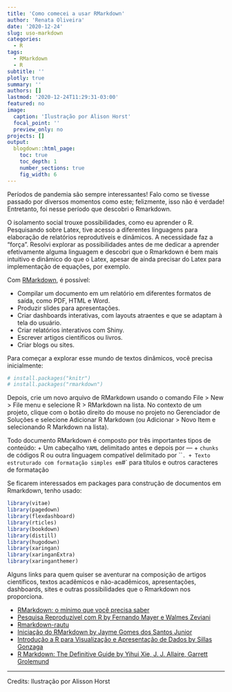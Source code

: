 ```yaml
---
title: 'Como comecei a usar RMarkdown'
author: 'Renata Oliveira'
date: '2020-12-24'
slug: uso-markdown
categories:
  - R
tags:
  - RMarkdown
  - R
subtitle: ''
plotly: true
summary: ''
authors: []
lastmod: '2020-12-24T11:29:31-03:00'
featured: no
image:
  caption: 'Ilustração por Alison Horst'
  focal_point: ''
  preview_only: no
projects: []
output:
  blogdown::html_page:
    toc: true
    toc_depth: 1
    number_sections: true
    fig_width: 6
---
```





Períodos de pandemia são sempre interessantes! Falo como se tivesse passado por diversos momentos como este; felizmente, isso não é verdade! Entretanto, foi nesse período que descobri o Rmarkdown.

O isolamento social trouxe possibilidades, como eu aprender o R. Pesquisando sobre Latex, tive acesso a diferentes linguagens para elaboração de relatórios reprodutíveis e dinâmicos. A necessidade faz a "força". Resolvi explorar as possibilidades antes de me dedicar a aprender efetivamente alguma linguagem e descobri que o Rmarkdown é bem mais intuitivo e dinâmico do que o Latex, apesar de ainda precisar do Latex para implementação de equações, por exemplo.

Com [RMarkdown](https://rmarkdown.rstudio.com/), é possível:

-   Compilar um documento em um relatório em diferentes formatos de saída, como PDF, HTML e Word.
-   Produzir slides para apresentações.
-   Criar dashboards interativas, com layouts atraentes e que se adaptam à tela do usuário.
-   Criar relatórios interativos com Shiny.
-   Escrever artigos científicos ou livros.
-   Criar blogs ou sites.

Para começar a explorar esse mundo de textos dinâmicos, você precisa inicialmente:

```r
# install.packages("knitr")
# install.packages("rmarkdown")
```

Depois, crie um novo arquivo de RMarkdown usando o comando File \> New \> File menu e selecione R \> RMarkdown na lista. No contexto de um projeto, clique com o botão direito do mouse no projeto no Gerenciador de Soluções e selecione Adicionar R Markdown (ou Adicionar \> Novo Item e selecionando R Markdown na lista).

Todo documento RMarkdown é composto por três importantes tipos de conteúdo: + Um cabeçalho `YAML` delimitado antes e depois por --- + `chunks` de códigos R ou outra linguagem compatível delimitado por \`\``. + Texto estruturado com formatação simples em`\#\` para títulos e outros caracteres de formatação

Se ficarem interessados em packages para construção de documentos em Rmarkdown, tenho usado:

```r
library(vitae)
library(pagedown)
library(flexdashboard)
library(rticles)
library(bookdown)
library(distill)
library(hugodown)
library(xaringan)
library(xaringanExtra)
library(xaringanthemer)
```

Alguns links para quem quiser se aventurar na composição de artigos científicos, textos acadêmicos e não-acadêmicos, apresentações, dashboards, sites e outras possibilidades que o Rmarkdown nos proporciona.

-   [RMarkdown: o mínimo que você precisa saber](https://medium.com/rladiesbh/rmarkdown-o-m%C3%ADnimo-que-voc%C3%AA-precisa-saber-1cb1bb57769d)
-   [Pesquisa Reproduzível com R by Fernando Mayer e Walmes Zeviani](http://cursos.leg.ufpr.br/prr/capDocDin.html)
-   [Rmarkdown-rautu](http://www.leg.ufpr.br/~fernandomayer/palestra/useR-2015/Rmarkdown-rautu.html#outline)
-   [Iniciação do RMarkdown by Jayme Gomes dos Santos Junior](https://pet-estatistica.github.io/site/download/posts/postJAYME2.html#introducao)
-   [Introdução a R para Visualização e Apresentação de Dados by Sillas Gonzaga](http://sillasgonzaga.com/material/curso_visualizacao/apresentacao-de-dados-com-relatorios.html)
-   [R Markdown: The Definitive Guide by Yihui Xie, J. J. Allaire, Garrett Grolemund](https://bookdown.org/yihui/rmarkdown/)

------------------------------------------------------------------------

Credits: Ilustração por Alisson Horst

